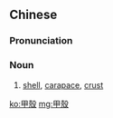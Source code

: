 ==Chinese==
{{zh-forms|s=甲壳}}

===Pronunciation===
{{zh-pron
|m=jiǎké,jiǎqiào
|c=gaap3 hok3
|cat=n
}}

===Noun===
{{zh-noun}}

# [[shell]], [[carapace]], [[crust]] {{gloss|hard protective covering}}

[[ko:甲殼]]
[[mg:甲殼]]